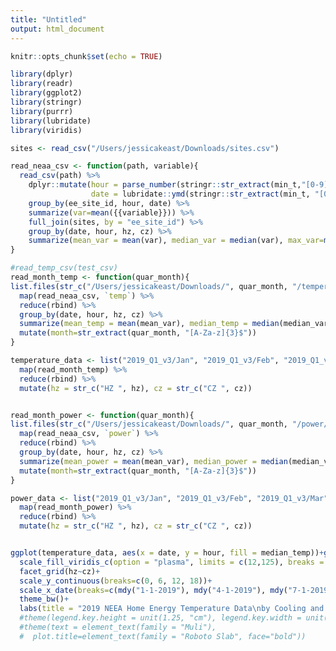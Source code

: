 ```yaml
---
title: "Untitled"
output: html_document
---
```


```r
knitr::opts_chunk$set(echo = TRUE)
```

```r
library(dplyr)
library(readr)
library(ggplot2)
library(stringr)
library(purrr)
library(lubridate)
library(viridis)

```


```r
sites <- read_csv("/Users/jessicakeast/Downloads/sites.csv")

read_neaa_csv <- function(path, variable){
  read_csv(path) %>%
    dplyr::mutate(hour = parse_number(stringr::str_extract(min_t,"[0-9]{2}(?=:)")),
                  date = lubridate::ymd(stringr::str_extract(min_t, "[0-9\\-]*(?= )"))) %>% 
    group_by(ee_site_id, hour, date) %>% 
    summarize(var=mean({{variable}})) %>% 
    full_join(sites, by = "ee_site_id") %>% 
    group_by(date, hour, hz, cz) %>% 
    summarize(mean_var = mean(var), median_var = median(var), max_var=max(var), min_var=min(var))
}

#read_temp_csv(test_csv)
read_month_temp <- function(quar_month){
list.files(str_c("/Users/jessicakeast/Downloads/", quar_month, "/temperature/"), full.names = TRUE) %>% 
  map(read_neaa_csv, `temp`) %>% 
  reduce(rbind) %>% 
  group_by(date, hour, hz, cz) %>% 
  summarize(mean_temp = mean(mean_var), median_temp = median(median_var), max_temp=max(max_var), min_temp=min(min_var)) %>% 
  mutate(month=str_extract(quar_month, "[A-Za-z]{3}$"))
}

temperature_data <- list("2019_Q1_v3/Jan", "2019_Q1_v3/Feb", "2019_Q1_v3/Mar", "2019_Q2_v3/Apr", "2019_Q2_v3/May", "2019_Q2_v3/Jun", "2019_Q3_v3/Jul", "2019_Q3_v3/Aug", "2019_Q3_v3/Sep", "2019_Q4_v3/Oct", "2019_Q4_v3/Nov", "2019_Q4_v3/Dec") %>% 
  map(read_month_temp) %>% 
  reduce(rbind) %>% 
  mutate(hz = str_c("HZ ", hz), cz = str_c("CZ ", cz))



```

```r
read_month_power <- function(quar_month){
list.files(str_c("/Users/jessicakeast/Downloads/", quar_month, "/power/"), full.names = TRUE) %>% 
  map(read_neaa_csv, `power`) %>% 
  reduce(rbind) %>% 
  group_by(date, hour, hz, cz) %>% 
  summarize(mean_power = mean(mean_var), median_power = median(median_var), max_power=max(max_var), min_power=min(min_var)) %>% 
  mutate(month=str_extract(quar_month, "[A-Za-z]{3}$"))
}

power_data <- list("2019_Q1_v3/Jan", "2019_Q1_v3/Feb", "2019_Q1_v3/Mar", "2019_Q2_v3/Apr", "2019_Q2_v3/May", "2019_Q2_v3/Jun", "2019_Q3_v3/Jul", "2019_Q3_v3/Aug", "2019_Q3_v3/Sep", "2019_Q4_v3/Oct", "2019_Q4_v3/Nov", "2019_Q4_v3/Dec") %>% 
  map(read_month_power) %>% 
  reduce(rbind) %>% 
  mutate(hz = str_c("HZ ", hz), cz = str_c("CZ ", cz))
```

```r

```

```r
ggplot(temperature_data, aes(x = date, y = hour, fill = median_temp))+geom_tile()+
  scale_fill_viridis_c(option = "plasma", limits = c(12,125), breaks = c(20, 40, 60, 80, 100, 120))+
  facet_grid(hz~cz)+
  scale_y_continuous(breaks=c(0, 6, 12, 18))+
  scale_x_date(breaks=c(mdy("1-1-2019"), mdy("4-1-2019"), mdy("7-1-2019"), mdy("10-1-2019")), labels = c("Jan", "Apr", "Jul", "Oct"))+
  theme_bw()+
  labs(title = "2019 NEEA Home Energy Temperature Data\nby Cooling and Heating Zones", x = NULL, y = "Hour", fill = "Temperature\n(Fahrenheit)")
  #theme(legend.key.height = unit(1.25, "cm"), legend.key.width = unit(1, "cm"))+
  #theme(text = element_text(family = "Muli"),
  #  plot.title=element_text(family = "Roboto Slab", face="bold"))
```